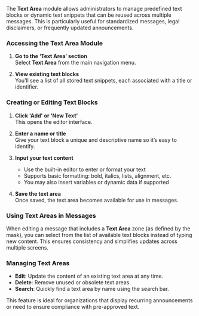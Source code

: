 The **Text Area** module allows administrators to manage predefined text blocks or dynamic text snippets that can be reused across multiple messages. This is particularly useful for standardized messages, legal disclaimers, or frequently updated announcements.

### Accessing the Text Area Module

1. **Go to the ‘Text Area’ section**  
   Select **Text Area** from the main navigation menu.

2. **View existing text blocks**  
   You’ll see a list of all stored text snippets, each associated with a title or identifier.

### Creating or Editing Text Blocks

1. **Click 'Add' or 'New Text'**  
   This opens the editor interface.

2. **Enter a name or title**  
   Give your text block a unique and descriptive name so it’s easy to identify.

3. **Input your text content**  
   - Use the built-in editor to enter or format your text
   - Supports basic formatting: bold, italics, lists, alignment, etc.
   - You may also insert variables or dynamic data if supported

4. **Save the text area**  
   Once saved, the text area becomes available for use in messages.

### Using Text Areas in Messages

When editing a message that includes a **Text Area** zone (as defined by the mask), you can select from the list of available text blocks instead of typing new content. This ensures consistency and simplifies updates across multiple screens.

### Managing Text Areas

- **Edit**: Update the content of an existing text area at any time.
- **Delete**: Remove unused or obsolete text areas.
- **Search**: Quickly find a text area by name using the search bar.

This feature is ideal for organizations that display recurring announcements or need to ensure compliance with pre-approved text.
